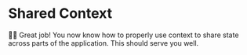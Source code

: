 # Shared Context

👨‍💼 Great job! You now know how to properly use context to share state across
parts of the application. This should serve you well.
